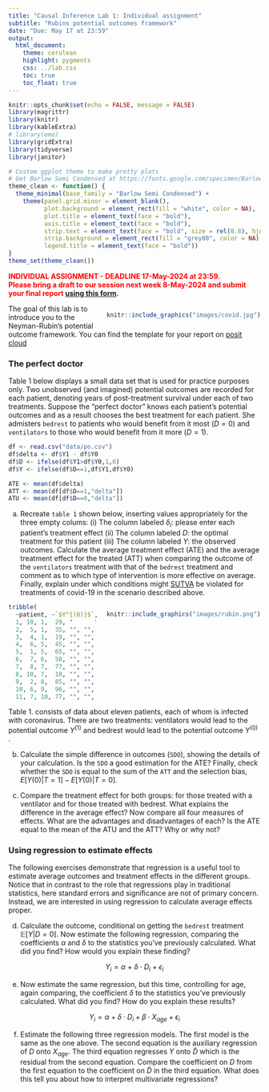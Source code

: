 ```yaml
---
title: "Causal Inference Lab 1: Individual assignment"
subtitle: "Rubins potential outcomes framework"
date: "Due: May 17 at 23:59"
output:
  html_document:
    theme: cerulean
    highlight: pygments
    css: ../lab.css
    toc: true
    toc_float: true
---
```





```r
knitr::opts_chunk$set(echo = FALSE, message = FALSE)
library(magrittr)
library(knitr)
library(kableExtra)
# library(emo)
library(gridExtra)
library(tidyverse)
library(janitor)

# Custom ggplot theme to make pretty plots
# Get Barlow Semi Condensed at https://fonts.google.com/specimen/Barlow+Semi+Condensed
theme_clean <- function() {
  theme_minimal(base_family = "Barlow Semi Condensed") +
    theme(panel.grid.minor = element_blank(),
          plot.background = element_rect(fill = "white", color = NA),
          plot.title = element_text(face = "bold"),
          axis.title = element_text(face = "bold"),
          strip.text = element_text(face = "bold", size = rel(0.8), hjust = 0),
          strip.background = element_rect(fill = "grey80", color = NA),
          legend.title = element_text(face = "bold"))
}
theme_set(theme_clean())


```



<span style="color: red;font-size: 14px;font-weight: bold;">INDIVIDUAL ASSIGNMENT - DEADLINE  17-May-2024 at 23:59. 
<br/>Please bring a draft to our session next week 8-May-2024 and submit your final report [using this form](https://forms.gle/FntgRx851DsWYBtk9). </span>



<div style= "float:right;position: relative; margin-left: 20px">
```r
knitr::include_graphics("images/covid.jpg")
```
</div>



The goal of this lab is to introduce you to the Neyman-Rubin's potential outcome framework. You can find the template for your report on [posit cloud](https://posit.cloud/spaces/466920/join?access_code=Z-Ie-bJaVYp3p7Cd9nI25hzYoHVsLUG8MxgRmV6y)


### The perfect doctor


Table 1 below displays a small data set that is used for practice purposes only. Two unobserved (and imagined)  potential outcomes are recorded for each patient, denoting years of post-treatment survival under each of two treatments. Suppose the "perfect doctor" knows each patient’s potential outcomes and as a result chooses the best treatment for each patient. She admisters `bedrest` to patients who would benefit from it most ($D = 0$) and `ventilators` to those who would benefit from it more ($D = 1$). 

```r
df <- read.csv("data/po.csv")
df$delta <- df$Y1 - df$Y0 
df$D <- ifelse(df$Y1>df$Y0,1,0)
df$Y <- ifelse(df$D==1,df$Y1,df$Y0)

ATE <- mean(df$delta)
ATT <- mean(df[df$D==1,"delta"])
ATU <- mean(df[df$D==0,"delta"])


```


a. Recreate `table 1` shown below, inserting values appropriately for the three empty colums: (i) The column labeled $\delta_i$: please enter each patient’s treatment effect  (ii) The column labeled $D$: the optimal treatment for this patient (iii) The column labeled $Y$: the observed outcomes. Calculate the average treatment effect (ATE) and the average treatment effect for the treated (ATT) when comparing the outcome of the `ventilators` treatment with that of the `bedrest` treatment and comment as to which type of intervention is more effective on average. Finally, explain under which conditions might [SUTVA](https://www.youtube.com/watch?v=wFpUKGNgb0Y) be violated for treatments of covid-19 in the scenario described above. 
 

<div style= "float:right;position: relative; margin-left: 20px">
```r
knitr::include_graphics("images/rubin.png")
```
</div>

```r


tribble(
  ~patient, ~`$Y^{(0)}$`, ~`$Y^{(1)}$`, ~Age, ~`   $\\delta$   `, ~`   D   `, ~`   Y   `,
  1, 10, 1,  29, "      ", "      ", "      ",
  2,  5, 1,  35, "", "", "",
  3,  4, 1,  19, "", "", "",
  4,  6, 5,  45, "", "", "",
  5,  1, 5,  65, "", "", "",
  6,  7, 6,  50, "", "", "", 
  7,  8, 7,  77, "", "", "", 
  8, 10, 7,  18, "", "", "", 
  9,  2, 8,  85, "", "", "",
  10, 6, 9,  96, "", "", "",
  11, 7, 10, 77, "", "", "") %>% kbl( caption = "Patients' potential outcomes", escape = FALSE) %>% kable_classic( full_width = FALSE,position="left")


```
Table 1.  consists of data about eleven patients,  each of whom is infected with coronavirus. There are two treatments: ventilators would lead to the potential outcome  $Y^{(1)}$ and bedrest would lead to the potential outcome  $Y^{(0)}$ . 




b. Calculate the simple difference in outcomes (`SDO`), showing the details of your calculation.  Is the `SDO` a good estimation for the ATE? Finally, check whether the `SDO` is equal to the sum of the `ATT` and the selection bias, $E[Y(0)|T=1] - E[Y(0)|T=0]$.


c. Compare the treatment effect for both groups: for those treated with a ventilator and for those  treated with bedrest. What explains the difference in the average effect? Now compare all four measures of effects. What are the advantages and disadvantages of each? Is the ATE equal to the mean of the ATU and the ATT? Why or why not?  

### Using regression to estimate effects

The following exercises demonstrate that regression is a useful tool to estimate average outcomes and treatment effects in the different groups. Notice that in contrast to the role that regressions play in traditional statistics, here standard errors and significance are not of primary concern. Instead, we are interested in using regression to calculate average effects proper.


d. Calculate the outcome, conditional on getting the `bedrest` treatment $\mathbb{E}[Y|D=0]$. Now estimate the following regression, comparing the coefficients $\alpha$ and $\delta$ to the statistics you’ve previously calculated. What did you find? How would you explain these finding? 

$$
Y_i=\alpha~+~\delta\cdot D_i~+~\epsilon_i
$$

e. Now estimate the same regression, but this time, controlling for age, again comparing, the coefficient $\delta$  to the statistics you’ve previously calculated. What did you find? How do you explain these results?

$$
Y_i=\alpha+\delta\cdot D_i+\beta\cdot X_{age}+\epsilon_i
$$



f. Estimate the following three regression models. The first model is the same as the one above. The second equation is the auxiliary regression of $D$ onto $X_{age}$. The third equation regresses $Y$ onto $\tilde{D}$ which is the residual from the second equation.  Compare the coefficient on $D$ from the first equation to the coefficient on $\tilde{D}$  in the third equation.  What does this tell you about how to interpret multivariate regressions?

\begin{equation}
    Y_i=\alpha_0+\delta_0\cdot D_i+\beta_0\cdot X_{age}+\epsilon_{0i}  \\
    D_i=\alpha_1+\beta_1\cdot X_{age} +\epsilon_{1i}  \\
    Y_i=\alpha_2+\delta_2\cdot \tilde{D}_i +\epsilon_{2i}  \\

\end{equation}


